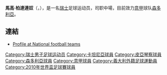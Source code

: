 {{noteTA
|T=zh-hans:马尔科·帕达利诺;zh-hk:馬高·柏達連奴
|1=zh-hans:马尔科;zh-hk:馬高
|2=zh-hans:帕达利诺;zh-hk:柏達連奴
}}{{Infobox Football biography
|          playername = 柏達連奴
|               image = Marco Padalino.jpg
|            fullname = Marco Padalino
|         dateofbirth = {{birth date and age|1983|12|8}}
|         cityofbirth = [[盧加諾|盧加諾]]
|      countryofbirth = [[瑞士|瑞士]]
|              height = {{Height|m=1.77}}
|            nickname = 
|            position = [[中場|中場]]
|         currentclub = [[森多利亞|森多利亞]]
|          clubnumber = 20
|          youthyears = FC.Rapid Lugano
|          youthclubs = 
|               years = 2002–2003<br/>2003<br/>2004–2005<br/>2005–2008<br/>2008–
|               clubs = [[盧加諾|盧加諾]]<br/>[[阿格諾|阿格諾]]<br/>[[卡坦尼亞|卡坦尼亞]]<br/>[[皮亞琴察|皮亞琴察]]<br/>[[森多利亞|森多利亞]]
|         caps(goals) = {{0}}{{0}}8 {{0}}(0)<br/>{{0}}10 {{0}}(0)<br/>{{0}}34 {{0}}(2)<br/>{{0}}83 {{0}}(5)<br/>{{0}}34 {{0}}(3)
|       nationalyears = <br/>2009–
|        nationalteam = 瑞士U19<br/>[[瑞士國家足球隊|瑞士]]
| nationalcaps(goals) = {{0}}{{0}}4 {{0}}(0)<br/>{{0}}{{0}}7 {{0}}(1)
|            pcupdate = 11:22, 10 August 2009 (UTC)
|            ntupdate = 5 november 2009
}}

'''馬高·柏達連奴'''（{{lang-en|'''Marco Padalino'''}}，{{bd|1983年|12月8日|catIdx=Marco Padalino}}），是一名[[瑞士|瑞士]]足球运动员，司职中場，目前效力[[意大利足球甲级联赛|意甲]]球队[[森多利亞|森多利亞]]。

==連結==
*[http://www.national-football-teams.com/v2/player.php?id=31842 Profile at National football teams] {{Wayback|url=http://www.national-football-teams.com/v2/player.php?id=31842 |date=20121020105859 }}

{{Switzerland Squad 2010 FIFA World Cup}}

{{DEFAULTSORT:Padalino, Marco}}
[[Category:瑞士男子足球运动员|Category:瑞士男子足球运动员]]
[[Category:卡坦尼亞球員|Category:卡坦尼亞球員]]
[[Category:皮亞琴察球員|Category:皮亞琴察球員]]
[[Category:森多利亞球員|Category:森多利亞球員]]
[[Category:意甲球員|Category:意甲球員]]
[[Category:義大利外籍足球運動員|Category:義大利外籍足球運動員]]
[[Category:2010年世界盃足球賽球員|Category:2010年世界盃足球賽球員]]